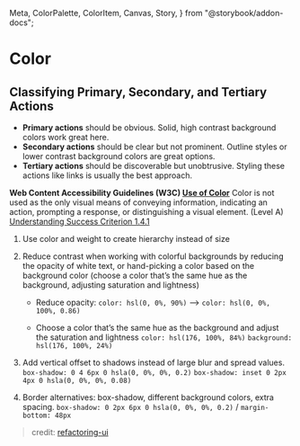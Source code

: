   Meta,
  ColorPalette,
  ColorItem,
  Canvas,
  Story,
} from "@storybook/addon-docs";

<Meta title="Color Palette" />

<ColorPalette>
  <ColorItem
    title="theme.color.text"
    subtitle="dark text"
    colors={{
      Dune: "hsl(0,0%,13%)", // #383533 primary (headline)
      BlackCrow: "hsl(0,0%,29%)", // #737373 secondary (article date)
      Boulder: "hsl(0,0%,45%)", // #4A4A4A ancillary (footer copyright)
    }}
  />
  <ColorItem
    title="theme.color.greyscale"
    subtitle="Some of the greys"
    colors={{ White: "#FFFFFF", Alabaster: "#F8F8F8", Concrete: "#F3F3F3" }}
  />
  <ColorItem
    title="theme.color.primary"
    subtitle="Coral"
    colors={{ WildWatermelon: "#FF4785" }}
  />
  <ColorItem
    title="theme.color.secondary"
    subtitle="Ocean"
    colors={{ DodgerBlue: "#1EA7FD" }}
  />
  <ColorItem
    title="theme.color.positive"
    subtitle="Green"
    colors={{
      Apple: "rgba(102,191,60,1)",
      Apple80: "rgba(102,191,60,.8)",
      Apple60: "rgba(102,191,60,.6)",
      Apple30: "rgba(102,191,60,.3)",
    }}
  />
</ColorPalette>

# Color

## Classifying Primary, Secondary, and Tertiary Actions

- **Primary actions** should be obvious. Solid, high contrast background colors work great here.
- **Secondary actions** should be clear but not prominent. Outline styles or lower contrast background colors are great options.
- **Tertiary actions** should be discoverable but unobtrusive. Styling these actions like links is usually the best approach.

**Web Content Accessibility Guidelines (W3C) [Use of Color](https://www.w3.org/TR/UNDERSTANDING-WCAG20/visual-audio-contrast-without-color.html)**
Color is not used as the only visual means of conveying information, indicating an action, prompting a response, or distinguishing a visual element. (Level A)
[Understanding Success Criterion 1.4.1](https://www.w3.org/TR/2008/REC-WCAG20-20081211/#visual-audio-contrast-without-color)

1. Use color and weight to create hierarchy instead of size
2. Reduce contrast when working with colorful backgrounds by reducing the opacity of white text, or hand-picking a color based on the background color (choose a color that’s the same hue as the background, adjusting saturation and lightness) <br/>

   - Reduce opacity: `color: hsl(0, 0%, 90%)` --> `color: hsl(0, 0%, 100%, 0.86)`<br />
   - Choose a color that’s the same hue as the background and adjust the saturation
     and lightness `color: hsl(176, 100%, 84%)` `background: hsl(176, 100%, 24%)`

     >

3. Add vertical offset to shadows instead of large blur and spread values. `box-shadow: 0 4 6px 0 hsla(0, 0%, 0%, 0.2)` `box-shadow: inset 0 2px 4px 0 hsla(0, 0%, 0%, 0.08)`

4. Border alternatives: box-shadow, different background colors, extra spacing. `box-shadow: 0 2px 6px 0 hsla(0, 0%, 0%, 0.2)` / `margin-bottom: 48px`

> credit: [refactoring-ui](https://medium.com/refactoring-ui/7-practical-tips-for-cheating-at-design-40c736799886)
